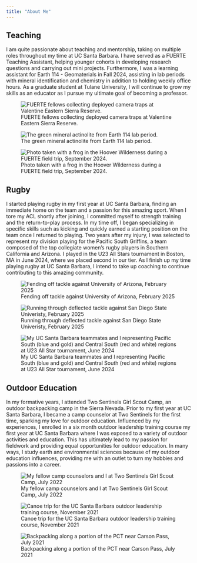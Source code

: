 ```yaml
---
title: "About Me"
---
```


## Teaching
I am quite passionate about teaching and mentorship, taking on multiple roles throughout my time at UC Santa Barbara. I have served as a FUERTE Teaching Assistant, helping younger cohorts in developing research questions and carrying out mini projects. Furthermore, I was a learning assistant for Earth 114 - Geomaterials in Fall 2024, assisting in lab periods with mineral identification and chemistry in addition to holding weekly office hours. As a graduate student at Tulane University, I will continue to grow my skills as an educator as I pursue my ultimate goal of becoming a professor.

::: {layout-ncol="3"}

![FUERTE fellows collecting deployed camera traps at Valentine Eastern Sierra Reserve.](images/fellows1.png){group="about"}

![The green mineral actinolite from Earth 114 lab period.](images/actinolite.png){group="about"}

![Photo taken with a frog in the Hoover Wilderness during a FUERTE field trip, September 2024.](images/frog1.png){group="about"}

:::

## Rugby
I started playing rugby in my first year at UC Santa Barbara, finding an immediate home on the team and a passion for this amazing sport. When I tore my ACL shortly after joining, I committed myself to strength training and the return-to-play process. In my time off, I began specializing in specific skills such as kicking and quickly earned a starting position on the team once I returned to playing. Two years after my injury, I was selected to represent my division playing for the Pacific South Griffins, a team composed of the top collegiate women's rugby players in Southern California and Arizona. I played in the U23 All Stars tournament in Boston, MA in June 2024, where we placed second in our tier. As I finish up my time playing rugby at UC Santa Barbara, I intend to take up coaching to continue contributing to this amazing community.

::: {layout-ncol="3"}
![Fending off tackle against University of Arizona, February 2025](images/rugby1.jpg){group="about"}

![Running through deflected tackle against San Diego State Univeristy, February 2025](images/rugby2.jpg){group="about"}

![My UC Santa Barbara teammates and I representing Pacific South (blue and gold) and Central South (red and white) regions at U23 All Star tournament, June 2024](images/rugby3.png){group="about"}
:::

## Outdoor Education
In my formative years, I attended Two Sentinels Girl Scout Camp, an outdoor backpacking camp in the Sierra Nevada. Prior to my first year at UC Santa Barbara, I became a camp counselor at Two Sentinels for the first time, sparking my love for outdoor education. Influenced by my experiences, I enrolled in a six month outdoor leadership training course my first year at UC Santa Barbara where I was exposed to a variety of outdoor activities and education. This has ultimately lead to my passion for fieldwork and providing equal opportunities for outdoor education. In many ways, I study earth and environmental sciences because of my outdoor education influences, providing me with an outlet to turn my hobbies and passions into a career.

::: {layout-ncol="3"}
![My fellow camp counselors and I at Two Sentinels Girl Scout Camp, July 2022](images/camp.png){group="about"}

![Canoe trip for the UC Santa Barbara outdoor leadership training course, November 2021](images/canoe1.png){group="about"}

![Backpacking along a portion of the PCT near Carson Pass, July 2021](images/backpacking.png){group="about"}
:::
